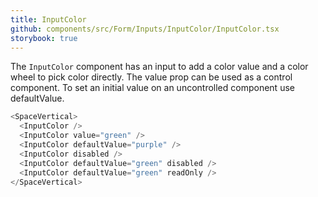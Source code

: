 ```yaml
---
title: InputColor
github: components/src/Form/Inputs/InputColor/InputColor.tsx
storybook: true
---
```


The `InputColor` component has an input to add a color value and a color wheel to pick color directly. The value prop can be used as a control component. To set an initial value on an uncontrolled component use defaultValue.

```js
<SpaceVertical>
  <InputColor />
  <InputColor value="green" />
  <InputColor defaultValue="purple" />
  <InputColor disabled />
  <InputColor defaultValue="green" disabled />
  <InputColor defaultValue="green" readOnly />
</SpaceVertical>
```
